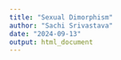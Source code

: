```yaml
---
title: "Sexual Dimorphism"
author: "Sachi Srivastava"
date: "2024-09-13"
output: html_document
---
```



